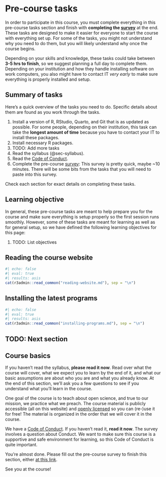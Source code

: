 # Pre-course tasks {#sec-pre-course}

In order to participate in this course, you must complete everything in
this pre-course tasks section and finish with **completing the
[survey]()** at the end. These tasks are designed to make it easier for
everyone to start the course with everything set up. For some of the
tasks, you might not understand why you need to do them, but you will
likely understand why once the course begins.

Depending on your skills and knowledge, these tasks could take between
**3-5 hrs to finish**, so we suggest planning a full day to complete
them. Depending on your institution and how they handle installing
software on work computers, you also might have to contact IT *very
early* to make sure everything is properly installed and setup.

## Summary of tasks

Here's a quick overview of the tasks you need to do. Specific details
about them are found as you work through the tasks.

1.  Install a version of R, RStudio, Quarto, and Git that is as updated
    as possible. For some people, depending on their institution, this
    task can take the **longest amount of time** because you have to
    contact your IT to install these packages.
2.  Install necessary R packages.
3.  TODO: Add more tasks
4.  Read the syllabus (@sec-syllabus).
5.  Read the [Code of
    Conduct](https://guides.rostools.org/conduct.html).
6.  Complete the pre-course [survey](): This survey is pretty quick,
    maybe \~10 minutes. There will be some bits from the tasks that you
    will need to paste into this survey.

Check each section for exact details on completing these tasks.

## Learning objective

In general, these pre-course tasks are meant to help prepare you for the
course and make sure everything is setup properly so the first session
runs smoothly. However, some of these tasks are meant for learning as
well as for general setup, so we have defined the following learning
objectives for this page:

1.  TODO: List objectives

## Reading the course website {#sec-reading-website}

```r
#| echo: false
#| eval: true
#| results: asis
cat(r3admin::read_common("reading-website.md"), sep = "\n")
```

## Installing the latest programs {#sec-install-programs}

```r
#| echo: false
#| eval: true
#| results: asis
cat(r3admin::read_common("installing-programs.md"), sep = "\n")
```

## TODO: Next section

## Course basics

If you haven't read the syllabus, **please read it now**. Read over what
the course will cover, what we expect you to learn by the end of it, and
what our basic assumptions are about who you are and what you already
know. At the end of this section, we'll ask you a few questions to see
if you understand what you'll learn in the course.

One goal of the course is to teach about open science, and true to our
mission, we practice what we preach. The course material is publicly
accessible (all on this website) and [openly licensed]() so you can
(re-)use it for free! The material is organized in the order that we
will cover it in the course.

We have a [Code of Conduct](https://guides.rostools.org/conduct.html).
If you haven't read it, **read it now**. The survey involves a question
about Conduct. We want to make sure this course is a supportive and safe
environment for learning, so this Code of Conduct is quite important.

You're almost done. Please fill out the pre-course survey to finish this
section, either [at this link]().

See you at the course!
